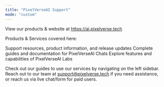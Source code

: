 ```yaml
---
title: "PixelVerseAI Support"
mode: "custom"
---
```


View our products & website at https://ai.pixelverse.tech

Products & Services covered here:

<Columns cols={3}>
  <Card title="General" icon="house-blank" href="/pixelverseai/general" cta="View Now">
    Support resources, product information, and release updates
  </Card>
  <Card title="Chats" icon="message" href="/pixelverseai/chats" cta="View Now">
    Complete guides and documentation for PixelVerseAI Chats
  </Card>
  <Card title="Labs" icon="flask" href="/pixelverseai/labs" cta="View Now">
    Explore features and capabilities of PixelVerseAI Labs
  </Card>
</Columns>

Check out our guides to use our services by navigating on the left sidebar. Reach out to our team at [support@pixelverse.tech](mailto:support@pixelverse.tech) if you need assistance, or reach us via live chat/form for paid users.